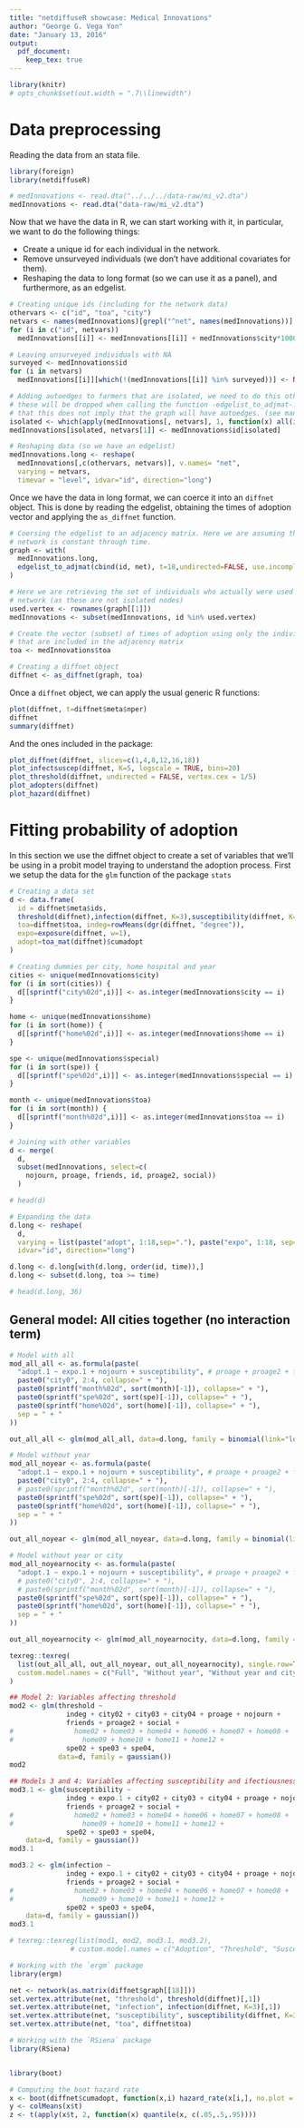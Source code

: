 ```yaml
---
title: "netdiffuseR showcase: Medical Innovations"
author: "George G. Vega Yon"
date: "January 13, 2016"
output:
  pdf_document:
    keep_tex: true
---
```


```r
library(knitr)
# opts_chunk$set(out.width = ".7\\linewidth")
```

# Data preprocessing

Reading the data from an stata file.

```r
library(foreign)
library(netdiffuseR)

# medInnovations <- read.dta("../../../data-raw/mi_v2.dta")
medInnovations <- read.dta("data-raw/mi_v2.dta")
```

Now that we have the data in R, we can start working with it, in particular, we want to do the following things:

- Create a unique id for each individual in the network.
- Remove unsurveyed individuals (we don't have additional covariates for them).
- Reshaping the data to long format (so we can use it as a panel), and furthermore, as an edgelist.

```r
# Creating unique ids (including for the network data)
othervars <- c("id", "toa", "city")
netvars <- names(medInnovations)[grepl("^net", names(medInnovations))]
for (i in c("id", netvars))
  medInnovations[[i]] <- medInnovations[[i]] + medInnovations$city*1000

# Leaving unsurveyed individuals with NA
surveyed <- medInnovations$id
for (i in netvars)
  medInnovations[[i]][which(!(medInnovations[[i]] %in% surveyed))] <- NA

# Adding autoedges to farmers that are isolated, we need to do this otherwize
# these will be dropped when calling the function -edgelist_to_adjmat-. Notice
# that this does not imply that the graph will have autoedges. (see manual)
isolated <- which(apply(medInnovations[, netvars], 1, function(x) all(is.na(x))))
medInnovations[isolated, netvars[1]] <- medInnovations$id[isolated]

# Reshaping data (so we have an edgelist)
medInnovations.long <- reshape(
  medInnovations[,c(othervars, netvars)], v.names= "net",
  varying = netvars,
  timevar = "level", idvar="id", direction="long")
```


Once we have the data in long format, we can coerce it into an `diffnet` object. This is done by reading the edgelist, obtaining the times of adoption vector and applying the `as_diffnet` function.

```r
# Coersing the edgelist to an adjacency matrix. Here we are assuming that the
# network is constant through time.
graph <- with(
  medInnovations.long,
  edgelist_to_adjmat(cbind(id, net), t=18,undirected=FALSE, use.incomplete=FALSE)
)

# Here we are retrieving the set of individuals who actually were used in the
# network (as these are not isolated nodes)
used.vertex <- rownames(graph[[1]])
medInnovations <- subset(medInnovations, id %in% used.vertex)

# Create the vector (subset) of times of adoption using only the individuals
# that are included in the adjacency matrix
toa <- medInnovations$toa

# Creating a diffnet object
diffnet <- as_diffnet(graph, toa)
```

Once a `diffnet` object, we can apply the usual generic R functions:

```r
plot(diffnet, t=diffnet$meta$nper)
diffnet
summary(diffnet)
```

And the ones included in the package:

```r
plot_diffnet(diffnet, slices=c(1,4,8,12,16,18))
plot_infectsuscep(diffnet, K=5, logscale = TRUE, bins=20)
plot_threshold(diffnet, undirected = FALSE, vertex.cex = 1/5)
plot_adopters(diffnet)
plot_hazard(diffnet)
```

# Fitting probability of adoption

In this section we use the diffnet object to create a set of variables that we'll be using in a probit model traying to understand the adoption process. First we setup the data for the `glm` function of the package `stats`

```r
# Creating a data set
d <- data.frame(
  id = diffnet$meta$ids,
  threshold(diffnet),infection(diffnet, K=3),susceptibility(diffnet, K=3),
  toa=diffnet$toa, indeg=rowMeans(dgr(diffnet, "degree")),
  expo=exposure(diffnet, w=1),
  adopt=toa_mat(diffnet)$cumadopt
)

# Creating dummies per city, home hospital and year
cities <- unique(medInnovations$city)
for (i in sort(cities)) {
  d[[sprintf("city%02d",i)]] <- as.integer(medInnovations$city == i)
}

home <- unique(medInnovations$home)
for (i in sort(home)) {
  d[[sprintf("home%02d",i)]] <- as.integer(medInnovations$home == i)
}

spe <- unique(medInnovations$special)
for (i in sort(spe)) {
  d[[sprintf("spe%02d",i)]] <- as.integer(medInnovations$special == i)
}

month <- unique(medInnovations$toa)
for (i in sort(month)) {
  d[[sprintf("month%02d",i)]] <- as.integer(medInnovations$toa == i)
}

# Joining with other variables
d <- merge(
  d,
  subset(medInnovations, select=c(
    nojourn, proage, friends, id, proage2, social))
  )

# head(d)

# Expanding the data
d.long <- reshape(
  d,
  varying = list(paste("adopt", 1:18,sep="."), paste("expo", 1:18, sep=".")),
  idvar="id", direction="long")

d.long <- d.long[with(d.long, order(id, time)),]
d.long <- subset(d.long, toa >= time)

# head(d.long, 36)
```

\pagebreak

## General model: All cities together (no interaction term)

```r
# Model with all
mod_all_all <- as.formula(paste(
  "adopt.1 ~ expo.1 + nojourn + susceptibility", # proage + proage2 + friends + social
  paste0("city0", 2:4, collapse=" + "),
  paste0(sprintf("month%02d", sort(month)[-1]), collapse=" + "),
  paste0(sprintf("spe%02d", sort(spe)[-1]), collapse=" + "),
  paste0(sprintf("home%02d", sort(home)[-1]), collapse=" + "), 
  sep = " + "
))

out_all_all <- glm(mod_all_all, data=d.long, family = binomial(link="logit"))

# Model without year
mod_all_noyear <- as.formula(paste(
  "adopt.1 ~ expo.1 + nojourn + susceptibility", # proage + proage2 + friends + social
  paste0("city0", 2:4, collapse=" + "),
  # paste0(sprintf("month%02d", sort(month)[-1]), collapse=" + "),
  paste0(sprintf("spe%02d", sort(spe)[-1]), collapse=" + "),
  paste0(sprintf("home%02d", sort(home)[-1]), collapse=" + "), 
  sep = " + "
))

out_all_noyear <- glm(mod_all_noyear, data=d.long, family = binomial(link="logit"))

# Model without year or city
mod_all_noyearnocity <- as.formula(paste(
  "adopt.1 ~ expo.1 + nojourn + susceptibility", # proage + proage2 + friends + social
  # paste0("city0", 2:4, collapse=" + "),
  # paste0(sprintf("month%02d", sort(month)[-1]), collapse=" + "),
  paste0(sprintf("spe%02d", sort(spe)[-1]), collapse=" + "),
  paste0(sprintf("home%02d", sort(home)[-1]), collapse=" + "), 
  sep = " + "
))

out_all_noyearnocity <- glm(mod_all_noyearnocity, data=d.long, family = binomial(link="logit"))
```

```r
texreg::texreg(
  list(out_all_all, out_all_noyear, out_all_noyearnocity), single.row=TRUE,
  custom.model.names = c("Full", "Without year", "Without year and city")
)
```


```r
## Model 2: Variables affecting threshold
mod2 <- glm(threshold ~
              indeg + city02 + city03 + city04 + proage + nojourn +
              friends + proage2 + social +
#               home02 + home03 + home04 + home06 + home07 + home08 +
#                 home09 + home10 + home11 + home12 + 
              spe02 + spe03 + spe04,
            data=d, family = gaussian())
mod2
```

```r
## Models 3 and 4: Variables affecting susceptibility and ifectiousness
mod3.1 <- glm(susceptibility ~ 
              indeg + expo.1 + city02 + city03 + city04 + proage + nojourn +
              friends + proage2 + social +
#               home02 + home03 + home04 + home06 + home07 + home08 +
#                 home09 + home10 + home11 + home12 + 
              spe02 + spe03 + spe04,
    data=d, family = gaussian())
mod3.1
```

```r
mod3.2 <- glm(infection ~ 
              indeg + expo.1 + city02 + city03 + city04 + proage + nojourn +
              friends + proage2 + social +
#               home02 + home03 + home04 + home06 + home07 + home08 +
#                 home09 + home10 + home11 + home12 + 
              spe02 + spe03 + spe04,
    data=d, family = gaussian())
mod3.1
```

```r
# texreg::texreg(list(mod1, mod2, mod3.1, mod3.2), 
               # custom.model.names = c("Adoption", "Threshold", "Susceptibility", "Infectiousness") )
```


```r
# Working with the `ergm` package
library(ergm)

net <- network(as.matrix(diffnet$graph[[18]]))
set.vertex.attribute(net, "threshold", threshold(diffnet)[,1])
set.vertex.attribute(net, "infection", infection(diffnet, K=3)[,1])
set.vertex.attribute(net, "susceptibility", susceptibility(diffnet, K=3)[,1])
set.vertex.attribute(net, "toa", diffnet$toa)


```

```r
# Working with the `RSiena` package
library(RSiena)



```


```r
library(boot)

# Computing the boot hazard rate
x <- boot(diffnet$cumadopt, function(x,i) hazard_rate(x[i,], no.plot = TRUE), R=1000)
y <- colMeans(x$t)
z <- t(apply(x$t, 2, function(x) quantile(x, c(.05,.5,.95))))
```

